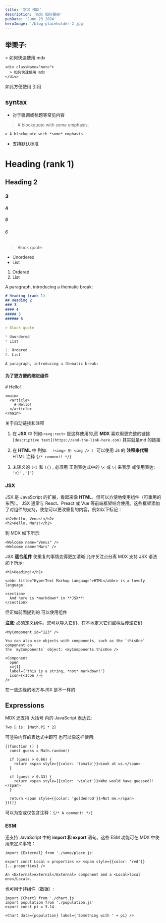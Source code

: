 ```yaml
---
title: '学习 MDX'
description: 'mdx 如何使用'
pubDate: 'June 23 2024'
heroImage: '/blog-placeholder-2.jpg'
---
```


## 举栗子: 

<div className="note">
  > 如何快速使用 mdx
</div>

```mdx
<div className="note">
  > 如何快速使用 mdx
</div>
``` 
如此方便使用 引用

## syntax 

* 对于强调或标题等常见内容

> A blockquote with *some* emphasis.

```
> A blockquote with *some* emphasis.
```

* 支持默认标准

# Heading (rank 1)
## Heading 2
### 3
#### 4
##### 5
###### 6

> Block quote

* Unordered
* List

1. Ordered
2. List

A paragraph, introducing a thematic break:



```md
# Heading (rank 1)
## Heading 2
### 3
#### 4
##### 5
###### 6

> Block quote

* Unordered
* List

1. Ordered
2. List

A paragraph, introducing a thematic break:

```




#### 为了更方便的缩进组件 

<main>
  <article>
    # Hello!
  </article>
</main>

```
<main>
  <article>
    # Hello!
  </article>
</main>
```

关于自动链接和注释 

1. 在 **JSX** 中 列如:`<svg:rect>` 是这样使用的,而 **MDX** 喜欢用更完整的链接 `[descriptive text](https://and-the-link-here.com)` 其实就是md 的链接

2. 在 **HTML** 中 列如: ` （<img> 到 <img /> ）` 可以使用 Js 的 **注释来代替** HTML 注释 `{/* comment! */}` 

3. 未转义的 `(<)` 和 `({}` , 必须用 正则表达式中的 `\<` 或 `\{` 来表示 或使用表达: `'<}'` , `'{'}`


### JSX 

JSX 是 JavaScript 的扩展，看起来像 **HTML**，但可以方便地使用组件（可重用的东西）。 JSX 通常与 React、Preact 或 Vue 等前端框架结合使用。这些框架添加了对组件的支持，使您可以更改重复的内容，例如以下标记：


```
<h2>Hello, Venus!</h2>
<h2>Hello, Mars!</h2> 
```
到 MDX 如下所示: 

```
<Welcome name="Venus" />
<Welcome name="Mars" />
```

JSX **适合组件** 使重复的事情变得更加清晰 允许关注点分离 MDX 支持 JSX 语法 如下所示: 

```
<h1>Heading!</h1>

<abbr title="HyperText Markup Language">HTML</abbr> is a lovely language.

<section>
  And here is *markdown* in **JSX**!
</section>
```

但正如前面提到的 可以使用组件 

**注意**: 必须定义组件。您可以导入它们、在本地定义它们或稍后传递它们

```
<MyComponent id="123" />

You can also use objects with components, such as the `thisOne` component on
the `myComponents` object: <myComponents.thisOne />

<Component
  open
  x={1}
  label={'this is a string, *not* markdown!'}
  icon={<Icon />}
/>
```

在一些边缘的地方与JSX 是不一样的 

## Expressions 

MDX 还支持 大括号 内的 JavaScript 表达式: 

``` MDX
Two 🍰 is: {Math.PI * 2}
```

可渲染内容的表达式中即可 也可以像这样使用:

```mdx
{(function () {
  const guess = Math.random()

  if (guess > 0.66) {
    return <span style={{color: 'tomato'}}>Look at us.</span>
  }

  if (guess > 0.33) {
    return <span style={{color: 'violet'}}>Who would have guessed?!</span>
  }

  return <span style={{color: 'goldenrod'}}>Not me.</span>
})()}
```

可以为空或仅包含注释：`{/* A comment! */}` 

### ESM 

还支持 JavaScript 中的 **import 和 export**  语句。这些 ESM 功能可在 MDX 中使用来定义事物：

```mdx
import {External} from './some/place.js'

export const Local = properties => <span style={{color: 'red'}} {...properties} />

An <External>external</External> component and a <Local>local one</Local>.
```

也可用于非组件（数据）: 

```mdx
import {Chart} from './chart.js'
import population from './population.js'
export const pi = 3.14

<Chart data={population} label={'Something with ' + pi} />
```
